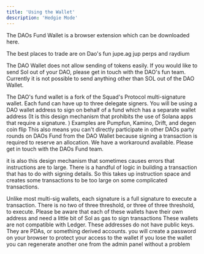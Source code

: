 ```yaml
---
title: 'Using the Wallet'
description: 'Hedgie Mode'
---
```


The DAOs Fund Wallet is a browser extension which can be downloaded here. 

The best places to trade are on Dao's fun jupe.ag jup perps and raydium 


The DAO Wallet does not allow sending of tokens easily. 
If you would like to send Sol out of your DAO, please get in touch with the DAO's fun team. 
Currently it is not possible to send anything other than SOL out of the DAO Wallet. 



The DAO's fund wallet is a fork of the Squad's Protocol multi-signature wallet. 
Each fund can have up to three delegate signers. 
You will be using a DAO wallet address to sign on behalf of a fund which has a separate wallet address 
(It is this design mechanism that prohibits the use of Solana apps that require a signature. )
Examples are Pumpfun, Kamino, Drift, and degen coin flip
This also means you can't directly participate in other DAOs party rounds on DAOs Fund from the DAO Wallet because signing a transaction is required to reserve an allocation. 
We have a workaround available. Please get in touch with the DAOs Fund team. 

it is also this design mechanism that sometimes causes errors that instructions are to large.
There is a handful of logic in building a transaction that has to do with signing details. 
So this takes up instruction space and creates some transactions to be too large on some complicated transactions. 



Unlike most multi-sig wallets, each signature is a full signature to execute a transaction. There is no two of three threshold, or three of three threshold, to execute. 
Please be aware that each of these wallets have their own address and need a little bit of Sol as gas to sign transactions 
These wallets are not compatible with Ledger. 
These addresses do not have public keys. They are PDAs, or something derived accounts. 
you will create a password on your browser to protect your access to the wallet 
if you lose the wallet you can regenerate another one from the admin panel without a problem 



